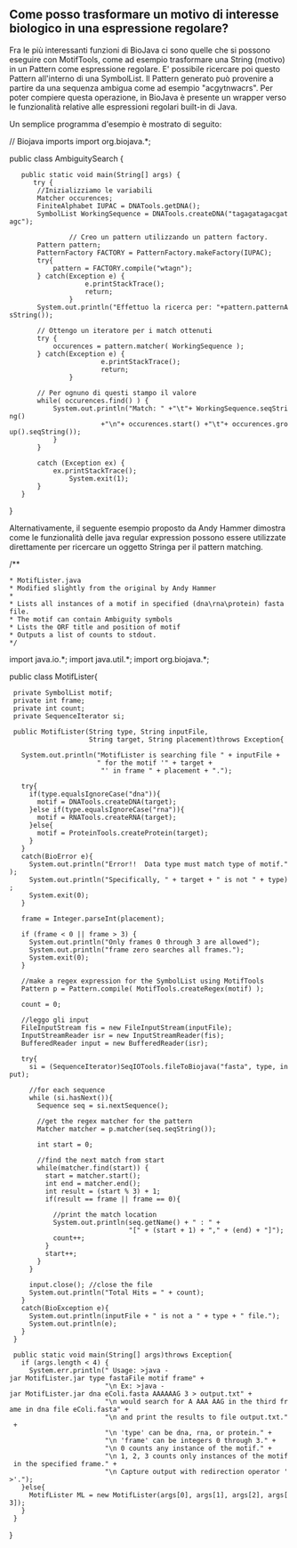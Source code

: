 == Come posso trasformare un motivo di interesse biologico in una espressione regolare? ==

Fra le più interessanti funzioni di BioJava ci sono quelle che si possono eseguire con MotifTools, come ad esempio trasformare una String (motivo) in un Pattern come espressione regolare. E' possibile ricercare poi questo Pattern all'interno di una SymbolList. Il Pattern generato può provenire a partire da una sequenza ambigua come ad esempio "acgytnwacrs". Per poter compiere questa operazione, in BioJava è presente un wrapper verso le funzionalità relative alle espressioni regolari built-in di Java.

Un semplice programma d'esempio è mostrato di seguito:

<java>
// Biojava imports
import org.biojava.*;

public class AmbiguitySearch {

	public static void main(String[] args) {
	   try {
		//Inizializziamo le variabili
		Matcher occurences;
		FiniteAlphabet IUPAC = DNATools.getDNA();
		SymbolList WorkingSequence = DNATools.createDNA("tagagatagacgatagc");
		
                // Creo un pattern utilizzando un pattern factory.
		Pattern pattern;
		PatternFactory FACTORY = PatternFactory.makeFactory(IUPAC);
		try{
		    pattern = FACTORY.compile("wtagn");
		} catch(Exception e) {
                    e.printStackTrace(); 
                    return;
                }
		System.out.println("Effettuo la ricerca per: "+pattern.patternAsString());
		
		// Ottengo un iteratore per i match ottenuti
		try {
			occurences = pattern.matcher( WorkingSequence );
		} catch(Exception e) {
                        e.printStackTrace(); 
                        return;
                }

		// Per ognuno di questi stampo il valore
		while( occurences.find() ) {
			System.out.println("Match: " +"\t"+ WorkingSequence.seqString()
                        +"\n"+ occurences.start() +"\t"+ occurences.group().seqString());
			}
		}
		
		catch (Exception ex) {
			ex.printStackTrace();
		        System.exit(1);
		}
	}
}
</java>

Alternativamente, il seguente esempio proposto da Andy Hammer dimostra come le funzionalità delle java regular expression possono essere utilizzate direttamente per ricercare un oggetto Stringa per il pattern matching. 

<java>
/**
 * MotifLister.java
 * Modified slightly from the original by Andy Hammer
 *
 * Lists all instances of a motif in specified (dna\rna\protein) fasta file.
 * The motif can contain Ambiguity symbols
 * Lists the ORF title and position of motif
 * Outputs a list of counts to stdout.
 */
import java.io.*;
import java.util.*;
import org.biojava.*;

public class MotifLister{

  private SymbolList motif;
  private int frame;
  private int count;
  private SequenceIterator si;


  public MotifLister(String type, String inputFile,
                     String target, String placement)throws Exception{

    System.out.println("MotifLister is searching file " + inputFile +
                       " for the motif '" + target +
                        "' in frame " + placement + ".");

    try{
      if(type.equalsIgnoreCase("dna")){
        motif = DNATools.createDNA(target);
      }else if(type.equalsIgnoreCase("rna")){
        motif = RNATools.createRNA(target);
      }else{
        motif = ProteinTools.createProtein(target);
      }
    }
    catch(BioError e){
      System.out.println("Error!!  Data type must match type of motif.");
      System.out.println("Specifically, " + target + " is not " + type);
      System.exit(0);
    }

    frame = Integer.parseInt(placement);

    if (frame < 0 || frame > 3) {
      System.out.println("Only frames 0 through 3 are allowed");
      System.out.println("frame zero searches all frames.");
      System.exit(0);
    }

    //make a regex expression for the SymbolList using MotifTools
    Pattern p = Pattern.compile( MotifTools.createRegex(motif) );

    count = 0;

    //leggo gli input
    FileInputStream fis = new FileInputStream(inputFile);
    InputStreamReader isr = new InputStreamReader(fis);
    BufferedReader input = new BufferedReader(isr);

    try{
      si = (SequenceIterator)SeqIOTools.fileToBiojava("fasta", type, input);

      //for each sequence
      while (si.hasNext()){
        Sequence seq = si.nextSequence();

        //get the regex matcher for the pattern
        Matcher matcher = p.matcher(seq.seqString());

        int start = 0;

        //find the next match from start
        while(matcher.find(start)) {
          start = matcher.start();
          int end = matcher.end();
          int result = (start % 3) + 1;
          if(result == frame || frame == 0){

            //print the match location
            System.out.println(seq.getName() + " : " +
                               "[" + (start + 1) + "," + (end) + "]");
            count++;
          }
          start++;
        }
      }

      input.close(); //close the file
      System.out.println("Total Hits = " + count);
    }
    catch(BioException e){
      System.out.println(inputFile + " is not a " + type + " file.");
      System.out.println(e);
    }
  }

  public static void main(String[] args)throws Exception{
    if (args.length < 4) {
      System.err.println(" Usage: >java -jar MotifLister.jar type fastaFile motif frame" +
                         "\n Ex: >java -jar MotifLister.jar dna eColi.fasta AAAAAAG 3 > output.txt" +
                         "\n would search for A AAA AAG in the third frame in dna file eColi.fasta" +
                         "\n and print the results to file output.txt." +
                         "\n 'type' can be dna, rna, or protein." +
                         "\n 'frame' can be integers 0 through 3." +
                         "\n 0 counts any instance of the motif." +
                         "\n 1, 2, 3 counts only instances of the motif in the specified frame." +
                         "\n Capture output with redirection operator '>'.");
    }else{
      MotifLister ML = new MotifLister(args[0], args[1], args[2], args[3]);
    }
  }
}
</java>